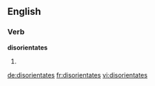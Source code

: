 ==English==

===Verb===
'''disorientates'''

# {{third-person singular of|[[disorientate]]}}

[[de:disorientates]]
[[fr:disorientates]]
[[vi:disorientates]]